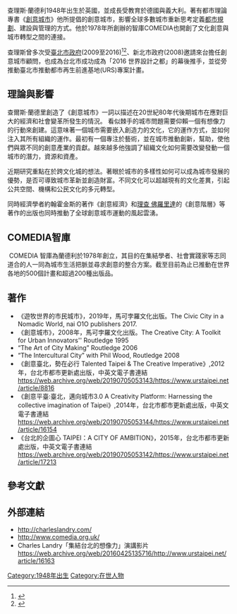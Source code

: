 {{copyedit|time=2016-04-16T11:48:59+00:00}}

查理斯‧蘭德利1948年出生於英國，並成長受教育於德國與義大利。著有都市理論專書《[[創意城市|創意城市]]》他所提倡的創意城市，影響全球多數城市重新思考定義[[都市規劃|都市規劃]]、建設與管理的方式。他於1978年所創辦的智庫COMEDIA也開創了文化創意與城市轉型之間的連接。 

查理斯曾多次受[[臺北市政府|臺北市政府]](2009至2016)<ref>{{Cite web |url=http://bambooculture.com/news/947 |title=「臺北，邁向創意城市」 國際顧問查爾斯．蘭德利提出發展策略和建議 |access-date=2016-04-17 |archive-date=2020-08-09 |archive-url=https://web.archive.org/web/20200809091151/http://bambooculture.com/news/947 |dead-url=no }}</ref><ref>{{Cite web |url=http://www.turc.org.tw/tw/modules/news/article.php?storyid=194 |title=英國創意城市專家查爾斯‧蘭德利先生4月22日舉辦新書發表會 |access-date=2016-04-17 |archive-date=2018-10-01 |archive-url=https://web.archive.org/web/20181001102705/http://www.turc.org.tw/tw/modules/news/article.php?storyid=194 |dead-url=no }}</ref>、新北市政府(2008)邀請來台擔任創意城市顧問，也成為台北市成功成為「2016 世界設計之都」的幕後推手，並從旁推動臺北市推動都市再生前進基地(URS)專案計畫。

== 理論與影響 ==
查爾斯·蘭德里創造了《創意城市》一詞以描述在20世紀80年代後期城市在應對巨大的經濟和社會變革所發生的情況。
看似棘手的城市問題需要仰賴一個有想像力的行動來創建。這意味著一個城市需要嵌入創造力的文化，它的運作方式，並如何注入其所有組織的運作。最初有一個專注於藝術，並在城市推動創新，幫助，使他們與眾不同的創意產業的貢獻。越來越多他強調了組織文化如何需要改變發動一個城市的潛力，資源和資產。

近期研究重點在於跨文化城的想法。著眼於城市的多樣性如何可以成為城市發展的優勢，是否可導致城市革新並創造財富。不同文化可以超越現有的文化差異，引起公共空間、機構和公民文化的多元轉型。

同時經濟學者約翰霍金斯的著作《創意經濟》和[[理查_佛羅里達|理查 佛羅里達]]的《創意階層》等著作的出版也同時推動了全球創意城市運動的風起雲湧。

== COMEDIA智庫 ==
 COMEDIA 智庫為蘭德利於1978年創立，其目的在集結學者、社會實踐家等志同道合的人一同為城市生活把脈並尋求創意的整合方案。截至目前為止已推動在世界各地的500個計畫和超過200種出版品。

== 著作 ==
* 《遊牧世界的市民城市》，2019年，馬可孛羅文化出版。The Civic City in a Nomadic World,  nai O1O publishers 2017.
* 《創意城市》，2008年，馬可孛羅文化出版。The Creative City: A Toolkit for Urban Innovators'' Routledge 1995
* “The Art of City Making” Routledge 2006
* “The Intercultural City” with Phil Wood, Routledge 2008
* 《創意臺北，勢在必行 Talented Taipei & The Creative Imperative》,2012年，台北市都市更新處出版，中英文電子書連結 https://web.archive.org/web/20190705053143/https://www.urstaipei.net/article/8816
* 《創意平臺:臺北，邁向城市3.0  A Creativity Platform: Harnessing the collective imagination of Taipei》,2014年，台北市都市更新處出版，中英文電子書連結 https://web.archive.org/web/20190705053144/https://www.urstaipei.net/article/16154
* 《台北的企圖心 TAIPEI：A CITY OF AMBITION》，2015年，台北市都市更新處出版，中英文電子書連結 https://web.archive.org/web/20190705053142/https://www.urstaipei.net/article/17213

== 參考文獻 ==
{{Reflist}}

==外部連結==
* http://charleslandry.com/ {{Wayback|url=http://charleslandry.com/ |date=20210117070731 }}
* http://www.comedia.org.uk/ {{Wayback|url=http://www.comedia.org.uk/ |date=20210126151310 }}
* Charles Landry「集結台北的想像力」演講影片 https://web.archive.org/web/20160425135716/http://www.urstaipei.net/article/16163

[[Category:1948年出生|Category:1948年出生]]
[[Category:在世人物|Category:在世人物]]